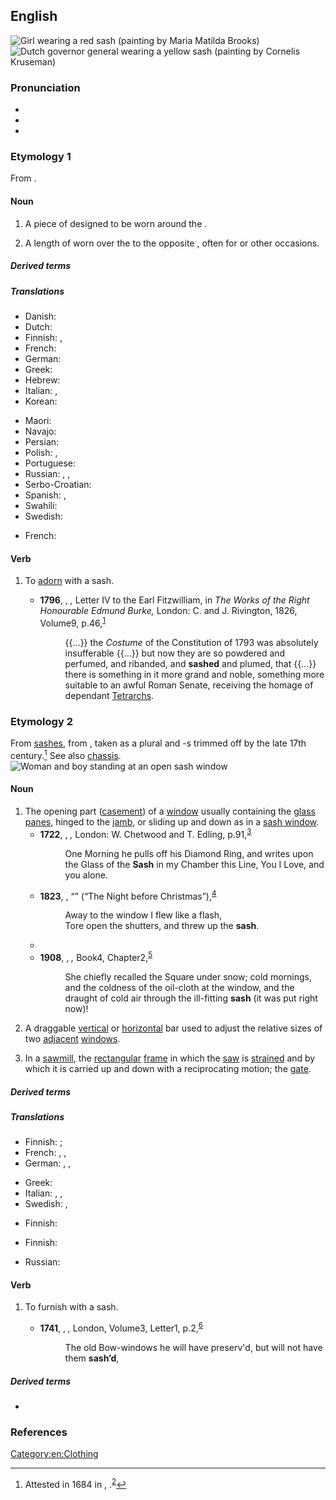 ==English==
[[File:Maria Matilda Brooks-The Red Sash.jpg|thumb|Girl wearing a red sash (painting by Maria Matilda Brooks)]]
[[File:Hendrik Merkus Baron de Kock by Cornelis Kruseman.jpg|thumb|Dutch governor general wearing a yellow sash (painting by Cornelis Kruseman)]]

===Pronunciation===
* {{IPA|en|/sæʃ/}}
* {{audio|en|en-us-sash.ogg|Audio (US)}}
* {{rhymes|en|æʃ}}

===Etymology 1===
From {{bor|en|ar|شَاش||muslin cloth}}.

====Noun====
{{en-noun|es}}

# A piece of {{l|en|cloth}} designed to be worn around the {{l|en|waist}}.
#: {{syn|en|belt|cummerbund|obi|waistband}}
# A {{l|en|decorative}} length of {{l|en|cloth}} worn over the {{l|en|shoulder}} to the opposite {{l|en|hip}}, often for {{l|en|ceremonial}} or other {{l|en|formal}} occasions.

=====Derived terms=====
{{der3|en
|sashery
|lap sash seatbelt
|undersash
|unsash
}}

=====Translations=====
{{trans-top|decorative length of cloth}}
* Danish: {{t|da|skærf|n}}
* Dutch: {{t+|nl|sjerp}}
* Finnish: {{t+|fi|nauha}}, {{t+|fi|vyö}}
* French: {{t+|fr|écharpe|f}}
* German: {{t+|de|Schärpe|f}}
* Greek: {{t+|el|ζώνη|f}}
* Hebrew: {{t+|he|אַבְנֵט|m|tr=avnét}}
* Italian: {{t+|it|fascia|f}}, {{t+|it|sciarpa|f}}
* Korean: {{t|ko|허리띠}}
{{trans-mid}}
* Maori: {{t|mi|tāpeka}} {{qualifier|worn across the shoulder}}
* Navajo: {{t|nv|sis}}
* Persian: {{t+|fa|بروفه|tr=borufe|sc=fa-Arab}}
* Polish: {{t+|pl|pas|m}}, {{t|pl|szarfa|f}}
* Portuguese: {{t+|pt|faixa|f}}
* Russian: {{t+|ru|по́яс|m}}, {{t+|ru|куша́к|m}} {{qualifier|belt}}, {{t+|ru|ле́нта|f}} {{qualifier|tape, ribbon, band}}
* Serbo-Croatian: {{t+|sh|ešarpa}}
* Spanish: {{t+|es|banda|f}}, {{t+|es|faja|f}}
* Swahili: {{t+|sw|shuka}}
* Swedish: {{t+|sv|skärp|n}}
{{trans-bottom}}

{{checktrans-top}}
* French: {{t-check|fr|large ceinture à noeud}}
{{trans-mid}}
{{trans-bottom}}

====Verb====
{{en-verb|es}}

# {{lb|en|transitive}} To [[adorn]] with a sash.
#* '''1796''', {{w|Edmund Burke}}, ''{{w|Letters on a Regicide Peace}},'' Letter IV to the Earl Fitzwilliam, in ''The Works of the Right Honourable Edmund Burke,'' London: C. and J. Rivington, 1826, Volume{{nbsp}}9, p.{{nbsp}}46,<sup>[https://catalog.hathitrust.org/Record/007686329]</sup>
#*: {{...}} the ''Costume'' of the {{w|Sans-culottes|Sans-culotte}} Constitution of 1793 was absolutely insufferable {{...}} but now they are so powdered and perfumed, and ribanded, and '''sashed''' and plumed, that {{...}} there is something in it more grand and noble, something more suitable to an awful Roman Senate, receiving the homage of dependant [[tetrarch|Tetrarchs]].

===Etymology 2===
{{defdate|circa 1680}} From [[sashes]], from {{etyl|fr|en}} {{m|fr|châssis||frame (of a window or door)}}, taken as a plural and -s trimmed off by the late 17th century.<ref>Attested in 1684 in {{w|Aphra Behn}}, ''{{w|Love-Letters Between a Nobleman and His Sister}}''.<sup>[http://name.umdl.umich.edu/A27301.0001.001]</sup></ref> See also [[chassis]].
[[File:A Woman Standing at an Open Sash Window, a Small Boy Beside Her MET DP801462.jpg|thumb|Woman and boy standing at an open sash window]]

====Noun====
{{en-noun|es}}

# The opening part ([[casement]]) of a [[window]] usually containing the [[glass]] [[panes]], hinged to the [[jamb]], or sliding up and down as in a [[sash window]].
#* '''1722''', {{w|Daniel Defoe}}, ''{{w|The Fortunes and Misfortunes of Moll Flanders}},'' London: W. Chetwood and T. Edling, p.{{nbsp}}91,<sup>[http://name.umdl.umich.edu/004843555.0001.000]</sup>
#*: One Morning he pulls off his Diamond Ring, and writes upon the Glass of the '''Sash''' in my Chamber this Line, You I Love, and you alone.
#* '''1823''', {{w|Clement Clarke Moore}}, “{{w|A Visit from St. Nicholas|Account of a Visit from St. Nicholas}}” (“The Night before Christmas”),<sup>[https://en.wikisource.org/wiki/Troy_Sentinel/1823/12/23/Account_of_a_Visit_from_St._Nicholas]</sup>
#*: Away to the window I flew like a flash,
#*: Tore open the shutters, and threw up the '''sash'''.
#*{{RQ:Melville Moby-Dick|chapter=2|passage=''"In judging of that tempestuous wind called Euroclydon,” says an old writer—of whose works I possess the only copy extant—“it maketh a marvellous difference, whether thou lookest out at it from a glass window where the frost is all on the outside, or whether thou observest it from that '''sashless''' window, where the frost is on both sides, and of which the wight Death is the only glazier."''}}
#* '''1908''', {{w|Arnold Bennett}}, ''{{w|The Old Wives' Tale|The Old Wives’ Tale}},'' Book{{nbsp}}4, Chapter{{nbsp}}2,<sup>[http://www.gutenberg.org/files/5247/5247-h/5247-h.htm]</sup>
#*: She chiefly recalled the Square under snow; cold mornings, and the coldness of the oil-cloth at the window, and the draught of cold air through the ill-fitting '''sash''' (it was put right now)!
# {{lb|en|software|graphical user interface}} A draggable [[vertical]] or [[horizontal]] bar used to adjust the relative sizes of two [[adjacent]] [[window]]s.
#: {{syn|en|splitter}}
# In a [[sawmill]], the [[rectangular]] [[frame]] in which the [[saw]] is [[strain]]ed and by which it is carried up and down with a reciprocating motion; the [[gate]].

=====Derived terms=====
{{der3|en
|French sash
|sash cord
|sash door
|sashless
|sash weight
|sash window
|unsash
}}

=====Translations=====
{{trans-top|opening part of a window}}
* Finnish: {{t+|fi|ikkuna}}; {{t|fi|ikkunanpuite}}
* French: {{t+|fr|ventail|m}}, {{t+|fr|battant|m}}, {{t+|fr|ouvrant|m}}
* German: {{t|de|Schiebeflügel|m}}, {{t|de|Fensterflügel|m}}, {{t|de|Schieberahmen|m}}
{{trans-mid}}
* Greek: {{t+|el|ορθοστάτης|m}}
* Italian: {{t+|it|battente|m}}, {{t+|it|anta|f}}, {{t+|it|persiana|f}}
* Swedish: {{t+|sv|båge|c}}, {{t|sv|fönsterbåge|c}}
{{trans-bottom}}

{{trans-top|graphical user interface: draggable bar}}
* Finnish: {{t+|fi|kehys}}
{{trans-mid}}
{{trans-bottom}}

{{trans-top|rectangular frame in which a saw is strained}}
* Finnish: {{t+|fi|raami}}
{{trans-mid}}
* Russian: {{t+|ru|ра́ма|f}}
{{trans-bottom}}

====Verb====
{{en-verb|es}}

# {{lb|en|transitive}} To furnish with a sash.
#* '''1741''', {{w|Samuel Richardson}}, ''{{w|Pamela; or, Virtue Rewarded|Pamela}},'' London, Volume{{nbsp}}3, Letter{{nbsp}}1, p.{{nbsp}}2,<sup>[http://name.umdl.umich.edu/004873067.0001.003]</sup>
#*: The old Bow-windows he will have preserv'd, but will not have them '''sash’d''',

=====Derived terms=====
* {{l|en|unsashed}}

===References===
<references/>

[[Category:en:Clothing]]